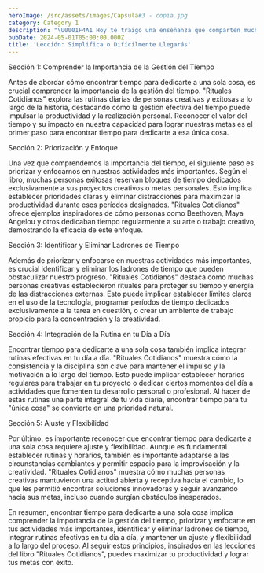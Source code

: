 ```yaml
---
heroImage: /src/assets/images/Capsula#3 - copia.jpg
category: Category 1
description: "\U0001F4A1 Hoy te traigo una enseñanza que comparten muchos exitosos: Eminem, Isra Bravo, Pablo Picasso, Spiderman, Euge Oller, El Rubius, Charles Dickens…  La idea es simple: \"No te disperses en mil cosas, no trates de hacerlo todo, ¡dile no al estrés de querer abarcarlo todo! Concéntrate en una sola cosa, sé un experto en ella. Esto hace la vida más fácil y te hace mejor\""
pubDate: 2024-05-01T05:00:00.000Z
title: 'Lección: Simplifica o Difícilmente Llegarás'
---
```


Sección 1: Comprender la Importancia de la Gestión del Tiempo

Antes de abordar cómo encontrar tiempo para dedicarte a una sola cosa, es crucial comprender la importancia de la gestión del tiempo. "Rituales Cotidianos" explora las rutinas diarias de personas creativas y exitosas a lo largo de la historia, destacando cómo la gestión efectiva del tiempo puede impulsar la productividad y la realización personal. Reconocer el valor del tiempo y su impacto en nuestra capacidad para lograr nuestras metas es el primer paso para encontrar tiempo para dedicarte a esa única cosa.

Sección 2: Priorización y Enfoque

Una vez que comprendemos la importancia del tiempo, el siguiente paso es priorizar y enfocarnos en nuestras actividades más importantes. Según el libro, muchas personas exitosas reservan bloques de tiempo dedicados exclusivamente a sus proyectos creativos o metas personales. Esto implica establecer prioridades claras y eliminar distracciones para maximizar la productividad durante esos períodos designados. "Rituales Cotidianos" ofrece ejemplos inspiradores de cómo personas como Beethoven, Maya Angelou y otros dedicaban tiempo regularmente a su arte o trabajo creativo, demostrando la eficacia de este enfoque.

Sección 3: Identificar y Eliminar Ladrones de Tiempo

Además de priorizar y enfocarse en nuestras actividades más importantes, es crucial identificar y eliminar los ladrones de tiempo que pueden obstaculizar nuestro progreso. "Rituales Cotidianos" destaca cómo muchas personas creativas establecieron rituales para proteger su tiempo y energía de las distracciones externas. Esto puede implicar establecer límites claros en el uso de la tecnología, programar períodos de tiempo dedicados exclusivamente a la tarea en cuestión, o crear un ambiente de trabajo propicio para la concentración y la creatividad.

Sección 4: Integración de la Rutina en tu Día a Día

Encontrar tiempo para dedicarte a una sola cosa también implica integrar rutinas efectivas en tu día a día. "Rituales Cotidianos" muestra cómo la consistencia y la disciplina son clave para mantener el impulso y la motivación a lo largo del tiempo. Esto puede implicar establecer horarios regulares para trabajar en tu proyecto o dedicar ciertos momentos del día a actividades que fomenten tu desarrollo personal o profesional. Al hacer de estas rutinas una parte integral de tu vida diaria, encontrar tiempo para tu "única cosa" se convierte en una prioridad natural.

Sección 5: Ajuste y Flexibilidad

Por último, es importante reconocer que encontrar tiempo para dedicarte a una sola cosa requiere ajuste y flexibilidad. Aunque es fundamental establecer rutinas y horarios, también es importante adaptarse a las circunstancias cambiantes y permitir espacio para la improvisación y la creatividad. "Rituales Cotidianos" muestra cómo muchas personas creativas mantuvieron una actitud abierta y receptiva hacia el cambio, lo que les permitió encontrar soluciones innovadoras y seguir avanzando hacia sus metas, incluso cuando surgían obstáculos inesperados.

En resumen, encontrar tiempo para dedicarte a una sola cosa implica comprender la importancia de la gestión del tiempo, priorizar y enfocarte en tus actividades más importantes, identificar y eliminar ladrones de tiempo, integrar rutinas efectivas en tu día a día, y mantener un ajuste y flexibilidad a lo largo del proceso. Al seguir estos principios, inspirados en las lecciones del libro "Rituales Cotidianos", puedes maximizar tu productividad y lograr tus metas con éxito.
